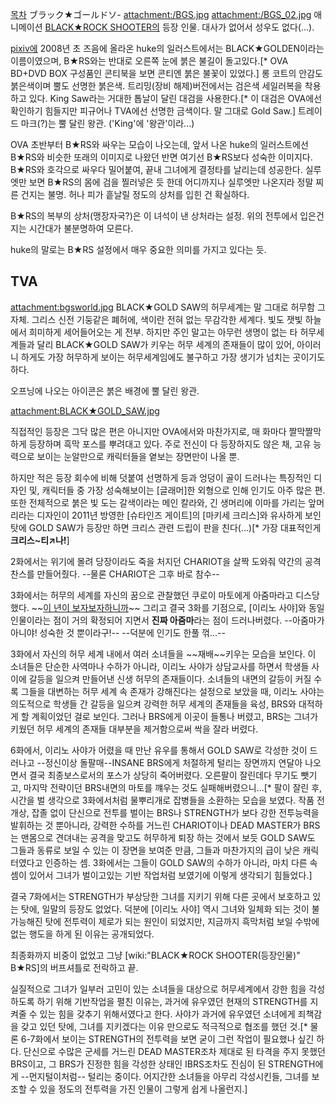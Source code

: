 [[목차]]
ブラック★ゴールドソ-
attachment:/BGS.jpg
attachment:/BGS_02.jpg
애니메이션 [[BLACK★ROCK SHOOTER]]의 등장 인물. 대사가 없어서 성우도 없다(...).

[[pixiv]]에 2008년 초 즈음에 올라온 huke의 일러스트에서는 BLACK★GOLDEN이라는 이름이였으며, B★RS와는 반대로 오른쪽 눈에 붉은 불길이 돌고있다.[* OVA BD+DVD BOX 구성품인 콘티북을 보면 콘티엔 붉은 불꽃이 있었다.] 롱 코트의 안감도 붉은색이며 뿔도 선명한 붉은색. 트리밍(장비 해제)버전에서는 검은색 세일러복을 착용하고 있다. King Saw라는 거대한 톱날이 달린 대검을 사용한다.[* 이 대검은 OVA에선 확인하기 힘들지만 피규어나 TVA에선 선명한 금색이다. 말 그대로 Gold Saw.] 트레이드 마크(?)는 뿔 달린 왕관. ('King'에 '왕관'이라...)

OVA 초반부터 B★RS와 싸우는 모습이 나오는데, 앞서 나온 huke의 일러스트에선 B★RS와 비슷한 또래의 이미지로 나왔던 반면 여기선 B★RS보다 성숙한 이미지다. B★RS와 호각으로 싸우다 밀어붙여, 끝내 그녀에게 결정타를 날리는데 성공한다. 실루엣만 보면 B★RS의 몸에 검을 찔러넣은 듯 한데 어디까지나 실루엣만 나온지라 정말 찌른 건지는 불명. 허나 피가 흩날릴 정도의 상처를 입힌 건 확실하다.

B★RS의 복부의 상처(맹장자국?)은 이 녀석이 낸 상처라는 설정. 위의 전투에서 입은건지는 시간대가 불분명하여 모른다.

huke의 말로는 B★RS 설정에서 매우 중요한 의미를 가지고 있다는 듯. 

== TVA ==
attachment:bgsworld.jpg
BLACK★GOLD SAW의 허무세계는 말 그대로 허무함 그 자체. 그리스 신전 기둥같은 폐허에, 색이란 전혀 없는 무감각한 세계다. 빛도 잿빛 하늘에서 희미하게 세어들어오는 게 전부. 하지만 주인 말고는 아무런 생명이 없는 타 허무세계들과 달리 BLACK★GOLD SAW가 키우는 허무 세계의 존재들이 많이 있어, 아이러니 하게도 가장 허무하게 보이는 허무세계임에도 불구하고 가장 생기가 넘치는 곳이기도 하다. 

오프닝에 나오는 아이콘은 붉은 배경에 뿔 달린 왕관.

attachment:BLACK★GOLD_SAW.jpg

직접적인 등장은 그닥 많은 편은 아니지만 OVA에서와 마찬가지로, 매 화마다 짤막짤막하게 등장하며 흑막 포스를 뿌려대고 있다. 주로 전신이 다 등장하지도 않은 채, 고유 능력으로 보이는 눈알만으로 캐릭터들을 옅보는 장면만이 나올 뿐. 

하지만 적은 등장 회수에 비해 덧붙여 선명하게 등과 엉덩이 골이 드러나는 특징적인 디자인 및, 캐릭터들 중 가장 성숙해보이는 [글래머]한 외형으로 인해 인기도 아주 많은 편. 또한 전체적으로 붉은 빛 도는 갈색이라는 메인 칼라와, 긴 생머리에 이마를 가리는 앞머리라는 디자인이 2011년 방영한 [슈타인즈 게이트]의 [마키세 크리스]와 유사하게 보인 탓에 GOLD SAW가 등장만 하면 크리스 관련 드립이 판을 친다(...)[* 가장 대표적인게 '''크리스~티↗나!'''] 

2화에서는 위기에 몰려 당장이라도 죽을 처지던 CHARIOT을 살짝 도와줘 약간의 공격 찬스를 만들어줬다. --물론 CHARIOT은 그후 바로 참수--

3화에서는 허무의 세계를 자신의 꿈으로 관찰했던 쿠로이 마토에게 아줌마라고 디스당했다. ~~[http://www.pixiv.net/member_illust.php?mode=medium&illust_id=25152076 이 년이 보자보자하니까]~~ 그리고 결국 3화를 기점으로, [이리노 사야]와 동일 인물이라는 점이 거의 확정되어 지면서 '''진짜 아줌마'''라는 점이 드러나버렸다. --아줌마가 아니야! 성숙한 것 뿐이라구!-- --덕분에 인기도 한풀 꺾...-- 

3화에서 자신의 허무 세계 내에서 여러 소녀들을 ~~재배~~키우는 모습을 보인다. 이 소녀들은 단순한 사역마나 수하가 아니라, 이리노 사야가 상담교사를 하면서 학생들 사이에 갈등을 일으켜 만들어낸 신생 허무의 존재들이다. 소녀들의 내면의 갈등이 커질 수록 그들을 대변하는 허무 세계 속 존재가 강해진다는 설정으로 보았을 때, 이리노 사야는 의도적으로 학생들 간 갈등을 일으켜 강력한 허무 세계의 존재들을 육성, BRS와 대적하게 할 계획이었던 걸로 보인다. 그러나 BRS에게 이곳이 들통나 버렸고, BRS는 그녀가 키웠던 허무 세계의 존재들 대부분을 제거함으로써 싹을 잘라 버렸다.   

6화에서, 이리노 사야가 어렸을 때 만난 유우를 통해서 GOLD SAW로 각성한 것이 드러나고 --정신이상 돌팔매--INSANE BRS에게 처절하게 털리는 장면까지 연달아 나오면서 결국 최종보스로서의 포스가 상당히 죽어버렸다. 오른팔이 잘린데다 무기도 뺏기고, 마지막 전략이던 BRS내면의 마토를 꺠우는 것도 실패해버렸으니...[* 팔이 잘린 후, 시간을 벌 생각으로 3화에서처럼 물뿌리개로 잡병들을 소환하는 모습을 보였다. 작품 전개상, 잡졸 없이 단신으로 전투를 벌이는 BRS나 STRENGTH가 보다 강한 전투능력을 발휘하는 것 뿐아니라, 강력한 수하를 거느린 CHARIOT이나 DEAD MASTER가 BRS는 맨몸으로 견뎌내는 공격을 맞고도 허무하게 퇴장 하는 것에서 보듯 GOLD SAW도 그들과 동류로 보일 수 있는 이 장면을 보여준 만큼, 그들과 마찬가지의 급이 낮은 캐릭터였다고 인증하는 셈. 3화에서는 그들이 GOLD SAW의 수하가 아니라, 마치 다른 속셈이 있어서 그녀가 벌이고있는 기반 작업처럼 보였기에 이렇게 생각되기 힘들었다.]

결국 7화에서는 STRENGTH가 부상당한 그녀를 지키기 위해 다른 곳에서 보호하고 있는 탓에, 일말의 등장도 없었다. 덕분에 [이리노 사야] 역시 그녀와 일체화 되는 것이 불가능해진 탓에 전투력이 제로가 되는 원인이 되었지만, 지금까지 흑막처럼 보일 수밖에 없는 행도을 하게 된 이유는 공개되었다.

최종화까지 비중이 없었고 그냥 [wiki:"BLACK★ROCK SHOOTER(등장인물)" B★RS]의 버프셔틀로 전락하고 끝.

실질적으로 그녀가 일부러 고민이 있는 소녀들을 대상으로 허무세계에서 강한 힘을 각성하도록 하기 위해 기반작업을 펼친 이유는, 과거에 유우였던 현재의 STRENGTH를 지켜줄 수 있는 힘을 갖추기 위해서였다고 한다. 사야가 과거에 유우였던 소녀에게 죄책감을 갖고 있던 탓에, 그녀를 지키겠다는 이유 만으로도 적극적으로 협조를 했던 것.[* 물론 6-7화에서 보이는 STRENGTH의 전투력을 보면 굳이 그런 작업이 필요했나 싶긴 하다. 단신으로 수많은 군세를 거느린 DEAD MASTER조차 제대로 된 타격을 주지 못했던 BRS이고, 그 BRS가 진정한 힘을 각성한 상태인 IBRS조차도 진심이 된 STRENGTH에게 --먼지털이처럼-- 털리는 중이다. 어지간한 소녀들을 아무리 각성시킨들, 그녀를 보조할 수 있을 정도의 전투력을 가진 인물이 그렇게 쉽게 나올런지.]                                            

